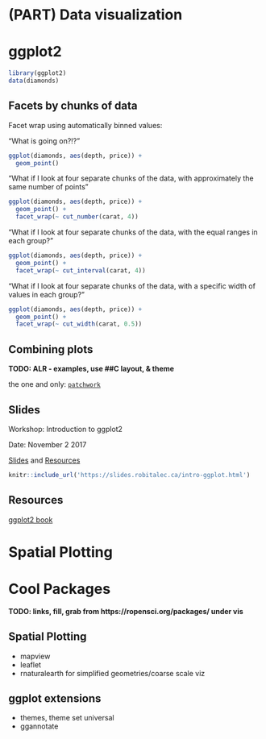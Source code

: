 # (PART) Data visualization {-}

# ggplot2

```r
library(ggplot2)
data(diamonds)
```

## Facets by chunks of data

Facet wrap using automatically binned values:

"What is going on?!?"

```r
ggplot(diamonds, aes(depth, price)) + 
  geom_point()
```

"What if I look at four separate chunks of the data, with approximately the same number of points"

```r
ggplot(diamonds, aes(depth, price)) + 
  geom_point() + 
  facet_wrap(~ cut_number(carat, 4))
```

"What if I look at four separate chunks of the data, with the equal ranges in each group?"

```r
ggplot(diamonds, aes(depth, price)) + 
  geom_point() + 
  facet_wrap(~ cut_interval(carat, 4))
```

"What if I look at four separate chunks of the data, with a specific width of values in each group?"
```r
ggplot(diamonds, aes(depth, price)) + 
  geom_point() + 
  facet_wrap(~ cut_width(carat, 0.5))
```


## Combining plots

**TODO: ALR - examples, use ##C layout, & theme**

the one and only: [`patchwork`](https://patchwork.data-imaginist.com/)

## Slides {#gg-slides}
Workshop: Introduction to ggplot2

Date: November 2 2017

[Slides](https://slides.robitalec.ca/intro-ggplot.html) and  [Resources](https://gitlab.com/robit.a/workshops/-/archive/master/workshops-master.zip?path=intro-ggplot)

```r
knitr::include_url('https://slides.robitalec.ca/intro-ggplot.html')
```


## Resources  {#gg-resources}

[ggplot2 book](https://ggplot2-book.org/)


# Spatial Plotting


# Cool Packages {#viz-cool}

**TODO: links, fill, grab from https://ropensci.org/packages/ under vis**

## Spatial Plotting
* mapview
* leaflet
* rnaturalearth for simplified geometries/coarse scale viz


## ggplot extensions
* themes, theme set universal
* ggannotate


